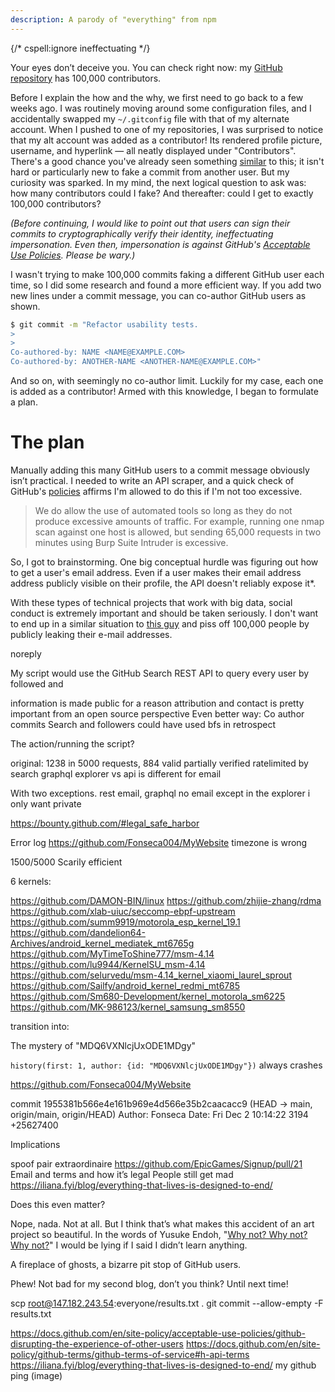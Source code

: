 ```yaml
---
description: A parody of "everything" from npm
---
```


{/* cspell:ignore ineffectuating */}

Your eyes don’t deceive you. You can check right now: my [GitHub repository](https://github.com/ArhanChaudhary/everyone) has 100,000 contributors.

Before I explain the how and the why, we first need to go back to a few weeks ago. I was routinely moving around some configuration files, and I accidentally swapped my `~/.gitconfig` file with that of my alternate account. When I pushed to one of my repositories, I was surprised to notice that my alt account was added as a contributor! Its rendered profile picture, username, and hyperlink — all neatly displayed under "Contributors". There's a good chance you've already seen something [similar](https://github.com/Amog-OS/AmogOS/commit/0bb33e31e2a529bfd13c6013d1ad2dffa2485b61) to this; it isn't hard or particularly new to fake a commit from another user. But my curiosity was sparked. In my mind, the next logical question to ask was: how many contributors could I fake? And thereafter: could I get to exactly 100,000 contributors?

*(Before continuing, I would like to point out that users can sign their commits to cryptographically verify their identity, ineffectuating impersonation. Even then, impersonation is against GitHub's [Acceptable Use Policies](https://docs.github.com/en/site-policy/acceptable-use-policies/github-impersonation). Please be wary.)*

I wasn't trying to make 100,000 commits faking a different GitHub user each time, so I did some research and found a more efficient way. If you add two new lines under a commit message, you can co-author GitHub users as shown.

```bash
$ git commit -m "Refactor usability tests.
>
>
Co-authored-by: NAME <NAME@EXAMPLE.COM>
Co-authored-by: ANOTHER-NAME <ANOTHER-NAME@EXAMPLE.COM>"
```

And so on, with seemingly no co-author limit. Luckily for my case, each one is added as a contributor! Armed with this knowledge, I began to formulate a plan.

# The plan

Manually adding this many GitHub users to a commit message obviously isn’t practical. I needed to write an API scraper, and a quick check of GitHub's [policies](https://bounty.github.com/#legal_safe_harbor) affirms I'm allowed to do this if I'm not too excessive.

> We do allow the use of automated tools so long as they do not produce excessive amounts of traffic. For example, running one nmap scan against one host is allowed, but sending 65,000 requests in two minutes using Burp Suite Intruder is excessive.

So, I got to brainstorming. One big conceptual hurdle was figuring out how to get a user's email address. Even if a user makes their email address address publicly visible on their profile, the API doesn't reliably expose it*.

With these types of technical projects that work with big data, social conduct is extremely important and should be taken seriously. I don't want to end up in a similar situation to [this guy](https://github.com/EpicGames/Signup/pull/24) and piss off 100,000 people by publicly leaking their e-mail addresses.

noreply

My script would use the GitHub Search REST API to query every user by followed and



information is made public for a reason attribution and contact is pretty important from an open source perspective
Even better way: Co author commits
Search and followers
could have used bfs in retrospect

The action/running the script?

original: 1238 in 5000 requests, 884 valid
partially verified
ratelimited by search
graphql explorer vs api is different for email

With two exceptions.
rest email, graphql no email except in the explorer
i only want private

https://bounty.github.com/#legal_safe_harbor

Error log
https://github.com/Fonseca004/MyWebsite
timezone is wrong

1500/5000 Scarily efficient

6 kernels:

https://github.com/DAMON-BIN/linux
https://github.com/zhijie-zhang/rdma
https://github.com/xlab-uiuc/seccomp-ebpf-upstream
https://github.com/summ9919/motorola_esp_kernel_19.1
https://github.com/dandelion64-Archives/android_kernel_mediatek_mt6765g
https://github.com/MyTimeToShine777/msm-4.14
https://github.com/lu9944/KernelSU_msm-4.14
https://github.com/selurvedu/msm-4.14_kernel_xiaomi_laurel_sprout
https://github.com/Sailfy/android_kernel_redmi_mt6785
https://github.com/Sm680-Development/kernel_motorola_sm6225
https://github.com/MK-986123/kernel_samsung_sm8550

transition into:

The mystery of "MDQ6VXNlcjUxODE1MDgy"

`history(first: 1, author: {id: "MDQ6VXNlcjUxODE1MDgy"})` always crashes

https://github.com/Fonseca004/MyWebsite

commit 1955381b566e4e161b969e4d566e35b2caacacc9 (HEAD -> main, origin/main, origin/HEAD)
Author: Fonseca
Date:   Fri Dec 2 10:14:22 3194 +25627400

Implications

spoof pair extraordinaire
https://github.com/EpicGames/Signup/pull/21
Email and terms and how it’s legal
People still get mad https://iliana.fyi/blog/everything-that-lives-is-designed-to-end/

Does this even matter?

Nope, nada. Not at all. But I think that’s what makes this accident of an art project so beautiful. In the words of Yusuke Endoh, "[Why not? Why not? Why not?](https://github.com/mame/quine-relay/issues/11)" I would be lying if I said I didn’t learn anything.

A fireplace of ghosts, a bizarre pit stop of GitHub users.

Phew! Not bad for my second blog, don’t you think? Until next time!

scp root@147.182.243.54:everyone/results.txt .
git commit --allow-empty -F results.txt

https://docs.github.com/en/site-policy/acceptable-use-policies/github-disrupting-the-experience-of-other-users
https://docs.github.com/en/site-policy/github-terms/github-terms-of-service#h-api-terms
https://iliana.fyi/blog/everything-that-lives-is-designed-to-end/
my github ping (image)

